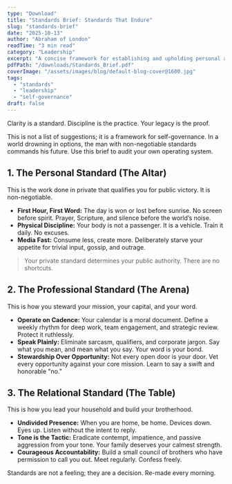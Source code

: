 ```yaml
---
type: "Download"
title: "Standards Brief: Standards That Endure"
slug: "standards-brief"
date: "2025-10-13"
author: "Abraham of London"
readTime: "3 min read"
category: "Leadership"
excerpt: "A concise framework for establishing and upholding personal and professional standards that endure under pressure."
pdfPath: "/downloads/Standards_Brief.pdf"
coverImage: "/assets/images/blog/default-blog-cover@1600.jpg"
tags:
  - "standards"
  - "leadership"
  - "self-governance"
draft: false
---
```


<PullLine>Clarity is a standard. Discipline is the practice. Your legacy is the proof.</PullLine>

This is not a list of suggestions; it is a framework for self-governance. In a world drowning in options, the man with non-negotiable standards commands his future. Use this brief to audit your own operating system.

<Rule />

## 1. The Personal Standard (The Altar)

This is the work done in private that qualifies you for public victory. It is non-negotiable.

* **First Hour, First Word:** The day is won or lost before sunrise. No screen before spirit. Prayer, Scripture, and silence before the world’s noise.
* **Physical Discipline:** Your body is not a passenger. It is a vehicle. Train it daily. No excuses.
* **Media Fast:** Consume less, create more. Deliberately starve your appetite for trivial input, gossip, and outrage.

> Your private standard determines your public authority. There are no shortcuts.

<Rule />

## 2. The Professional Standard (The Arena)

This is how you steward your mission, your capital, and your word.

* **Operate on Cadence:** Your calendar is a moral document. Define a weekly rhythm for deep work, team engagement, and strategic review. Protect it ruthlessly.
* **Speak Plainly:** Eliminate sarcasm, qualifiers, and corporate jargon. Say what you mean, and mean what you say. Your word is your bond.
* **Stewardship Over Opportunity:** Not every open door is your door. Vet every opportunity against your core mission. Learn to say a swift and honorable "no."

<Rule />

## 3. The Relational Standard (The Table)

This is how you lead your household and build your brotherhood.

* **Undivided Presence:** When you are home, be home. Devices down. Eyes up. Listen without the intent to reply.
* **Tone is the Tactic:** Eradicate contempt, impatience, and passive aggression from your tone. Your family deserves your calmest strength.
* **Courageous Accountability:** Build a small council of brothers who have permission to call you out. Meet regularly. Confess freely.

<PullLine subtle>
Standards are not a feeling; they are a decision. Re-made every morning.
</PullLine>


